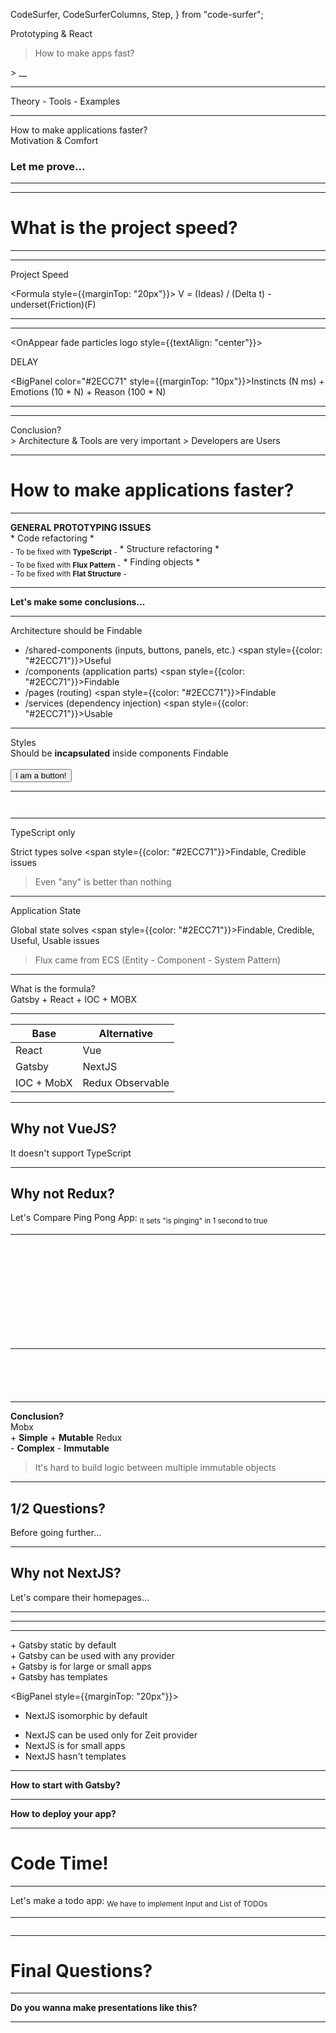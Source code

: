   CodeSurfer,
  CodeSurferColumns,
  Step,
} from "code-surfer";



<OnAppear fade particles logo align="left">

<VeryBigBadge>
  Prototyping & React
</VeryBigBadge>

> How to make apps fast?

<Formula>> __</Formula>

</OnAppear>

---

<OnAppear fade particles logo>

<BigBadge>
  Theory - Tools - Examples
</BigBadge>

</OnAppear>

---

<OnAppear fade particles logo>

<Panel>
  How to make applications faster?
</Panel>

<Appear>
  <OnAppear fade>
    <div style={{textAlign: 'center'}}>
      <BigPanel style={{display: 'inline-block'}} color="#2ECC71">
        Motivation & Comfort
      </BigPanel>
      <h3>
        Let me prove...
      </h3>
    </div>
  </OnAppear>
</Appear>

</OnAppear>

---

<OnAppear fade particles logo>

<EffectImage src="circle.png" title="Development circle"/>

</OnAppear>

---

<OnAppear fade particles logo>

<h1>
  What is the project speed?
</h1>

</OnAppear>

---

<OnAppear fade particles logo>

<EffectImage src="friction.png" title="Neuton explanation"/>

</OnAppear>

---

<OnAppear fade particles logo>

<BigBadge>
  Project Speed
</BigBadge>

<Formula style={{marginTop: "20px"}}>
  V = (Ideas) / (Delta t) - underset(Friction)(F)
</Formula>

</OnAppear>

---

<OnAppear fade particles logo>

<EffectImage src="brain.jpg" title="BRAIN"/>

</OnAppear>

---

<OnAppear fade particles logo style={{textAlign: "center"}}>

<BigBadge>
  DELAY
</BigBadge>

<BigPanel color="#2ECC71" style={{marginTop: "10px"}}>Instincts (N ms)</BigPanel> + <BigPanel color="#4591EA">Emotions (10 * N)</BigPanel> + <BigPanel>Reason (100 * N)</BigPanel>

</OnAppear>

---

<OnAppear fade particles logo>

<EffectImage src="factors.png" title="7 motivation factors"/>

</OnAppear>

---

<OnAppear fade particles logo>

<Panel>
  Conclusion?
</Panel>

<Appear>
  <OnAppear fade>
    <div style={{display: 'flex', flexDirection: 'column', textAlign: 'left', width: "100%", justifyContent: "center"}}>
      <BigPanel style={{display: 'inline-block'}} color="#4591EA">
        > Architecture & Tools are very important
      </BigPanel>
      <BigPanel style={{display: 'inline-block', marginTop: "20px"}} color="#4591EA">
        > Developers are Users
      </BigPanel>
    </div>
  </OnAppear>
</Appear>

</OnAppear>

---

<OnAppear fade particles logo>

<h1>
  How to make applications faster?
</h1>

</OnAppear>

---

<OnAppear fade particles logo>

<div style={{marginBottom: "20px"}}><b>GENERAL PROTOTYPING ISSUES</b></div>

<Badge>
  * Code refactoring *<br/>
  <sub>- To be fixed with <b>TypeScript</b> -</sub>
</Badge>

<Badge>
  * Structure refactoring *<br/>
  <sub>- To be fixed with <b>Flux Pattern</b> -</sub>
</Badge>

<Badge>
  * Finding objects *<br/>
  <sub>- To be fixed with <b>Flat Structure</b> -</sub>
</Badge>

</OnAppear>

---

<OnAppear fade particles logo>

<b>Let's make some conclusions...</b>

</OnAppear>

---

<OnAppear fade particles logo align="left">

<Panel>
  Architecture should be <span style={{color: "#2ECC71"}}>Findable</span>
</Panel>

- /shared-components (inputs, buttons, panels, etc.) <span style={{color: "#2ECC71"}}>Useful</span>
- /components (application parts) <span style={{color: "#2ECC71"}}>Findable</span>
- /pages (routing) <span style={{color: "#2ECC71"}}>Findable</span>
- /services (dependency injection) <span style={{color: "#2ECC71"}}>Usable</span>

</OnAppear>

---

<OnAppear fade particles logo>

<Panel>
  Styles
</Panel>

<div>
  Should be <b>incapsulated</b> inside components <span style={{color: "#2ECC71"}}>Findable</span>
  <br/>
  <br/>
  <Button>I am a button!</Button>
</div>

</OnAppear>

---

<OnAppear fade logo width="100vw" align="left">

<CodeSurfer>

```tsx subtitle="Button with styles in it" file=./examples/style/button.tsx
```

```tsx 8:28 file=./examples/style/button.tsx
```

</CodeSurfer>

</OnAppear>

---

<OnAppear fade particles logo>

<Panel>
  TypeScript only
</Panel>

Strict types solve <span style={{color: "#2ECC71"}}>Findable, Credible</span> issues

> Even "any" is better than nothing 

</OnAppear>

---

<OnAppear fade particles logo>

<Panel>
  Application State
</Panel>

Global state solves <span style={{color: "#2ECC71"}}>Findable, Credible, Useful, Usable</span> issues

> Flux came from ECS (Entity - Component - System Pattern)

</OnAppear>

---

<OnAppear fade particles logo>

<Panel>
  What is the formula?
</Panel>

<Appear>
  <OnAppear fade>
    <div style={{textAlign: 'center'}}>
      <BigPanel color="#2ECC71">
        Gatsby + React + IOC + MOBX
      </BigPanel>
    </div>
  </OnAppear>
</Appear>

</OnAppear>

---

<OnAppear fade particles logo>

| Base | Alternative |
| --- | --- |
| <BigPanel color="#2ECC71">React</BigPanel> | <BigPanel>Vue</BigPanel> |
| <BigPanel color="#2ECC71">Gatsby</BigPanel> | <BigPanel>NextJS</BigPanel> |
| <BigPanel color="#2ECC71">IOC + MobX</BigPanel> | <BigPanel>Redux Observable</BigPanel> |

</OnAppear>

---

<OnAppear fade particles logo>

## Why not VueJS?

<Badge>It doesn't support TypeScript</Badge>

</OnAppear>

---

<OnAppear fade particles logo>

## Why not Redux?

<div>
  <Badge>Let's Compare Ping Pong App:</Badge>
  <sub>It sets "is pinging" in 1 second to true</sub>

  <div style={{marginTop: "50px", borderRadius: "10px", border: "1px solid rgba(255, 255, 255, 0.5)", padding: "10px"}}>
    <MobxPingPong/>
  </div>
</div>

</OnAppear>

---

<OnAppear fade logo width="100vw" align="left">

<CodeSurferColumns>

  <Step>

  ```jsx subtitle="Mobx" file=./examples/mobx-redux/mobx.jsx
  ```

  ```jsx subtitle="Redux" file=./examples/mobx-redux/redux.jsx
  ```

  </Step>

  <Step subtitle="Storage">

  ```jsx 1:12 file=./examples/mobx-redux/mobx.jsx
  ```

  ```jsx 1:24 file=./examples/mobx-redux/redux.jsx
  ```

  </Step>

  <Step subtitle="Component">

  ```jsx 14:29 file=./examples/mobx-redux/mobx.jsx
  ```

  ```jsx 26:40 file=./examples/mobx-redux/redux.jsx
  ```

  </Step>

  <Step subtitle="Injection">

  ```jsx 20 file=./examples/mobx-redux/mobx.jsx
  ```

  ```jsx 30,37:40 file=./examples/mobx-redux/redux.jsx
  ```

  </Step>

  <Step subtitle="Rendering">

  ```jsx 23:24 file=./examples/mobx-redux/mobx.jsx
  ```

  ```jsx 32:33 file=./examples/mobx-redux/redux.jsx
  ```

  </Step>

  <Step subtitle="Provider">

  ```jsx 31:37,42:44 file=./examples/mobx-redux/mobx.jsx
  ```

  ```jsx 42:53,57:59 file=./examples/mobx-redux/redux.jsx
  ```

  </Step>

</CodeSurferColumns>

</OnAppear>

---

<OnAppear fade logo width="100vw" align="left">

<CodeSurfer>

  ```jsx 5:12 subtitle="React IOC" file=./examples/mobx-redux/mobx.jsx
  ```

  ```jsx 16:29 subtitle="Mobx" file=./examples/mobx-redux/mobx.jsx
  ```

  ```jsx 23[25:49] subtitle="Observable Variable" file=./examples/mobx-redux/mobx.jsx
  ```

  ```jsx 24[24:43] subtitle="Observable Action" file=./examples/mobx-redux/mobx.jsx
  ```

  ```jsx 29 subtitle="React Mobx Observer" file=./examples/mobx-redux/mobx.jsx
  ```

</CodeSurfer>

</OnAppear>

---

<OnAppear fade particles logo>

<div style={{marginBottom: "20px"}}><b>Conclusion?</b></div>

<div style={{display: 'flex', flexDirection: 'row', textAlign: 'left', width: "100%", justifyContent: "center"}}>
  <Badge>
    Mobx<br/>
    <BigPanel style={{marginTop: '20px'}} color="#2ECC71">+ <b>Simple</b></BigPanel>
    <BigPanel style={{marginTop: '20px'}} color="#2ECC71">+ <b>Mutable</b></BigPanel>
  </Badge>

  <Badge>
    Redux<br/>
    <BigPanel style={{marginTop: '20px'}}>- <b>Complex</b></BigPanel>
    <BigPanel style={{marginTop: '20px'}}>- <b>Immutable</b></BigPanel>
  </Badge>
</div>

> It's hard to build logic between multiple immutable objects

</OnAppear>

---

<OnAppear fade particles logo>

## 1/2 Questions?

<Badge>Before going further...</Badge>

</OnAppear>

---

<OnAppear fade particles logo>

## Why not NextJS?

<Badge>Let's compare their homepages...</Badge>

</OnAppear>

---

<OnAppear fade particles logo>

<EffectImage src="nextjs-homepage.png" title="NextJS Homepage"/>

</OnAppear>

---

<OnAppear fade particles logo>

<EffectImage src="gatsby-homepage.png" title="Gatsby Homepage"/>

</OnAppear>

---

<OnAppear fade particles logo align="left">

<BigPanel color="#2ECC71">
  + Gatsby static by default<br/>
  + Gatsby can be used with any provider<br/>
  + Gatsby is for large or small apps<br/>
  + Gatsby has templates
</BigPanel>

<BigPanel style={{marginTop: "20px"}}>
  + NextJS isomorphic by default<br/>
  - NextJS can be used only for Zeit provider<br/>
  - NextJS is for small apps<br/>
  - NextJS hasn't templates
</BigPanel>

</OnAppear>

---

<OnAppear fade particles logo>

**How to start with Gatsby?**

<div>
  <Terminal
    height={400}
    lines={[
      {
        'text': 'npm install -g gatsby-cli',
        'cmd': true,
      },
      loadingSpinner({
        onLoading: 'Installing...',
        onLoad: 'Gatsby has been installed!!',
        }),
      {
        'text': 'gatsby new todo-app https://github.com/makamekm/gatsby-starter-typescript-ioc-mobx',
        'cmd': true,
      },
      loadingSpinner({
        onLoading: 'Initializing...',
        onLoad: 'Your app has been initialized!',
      }),
      {
        'text': 'cd todo-app',
        'cmd': true,
      },
      {
        'text': 'npm run dev',
        'cmd': true,
      },
      loadingSpinner({
        onLoading: 'Compiling...',
        onLoad: 'Your app is ready at http://localhost:8000/',
      }),
      {
        'text': '',
      },
      {
        'text': '~~~ You are ready to go! ~~~',
      },
    ]}
    interval={20}
  />
</div>

</OnAppear>

---

<OnAppear fade particles logo>

**How to deploy your app?**

<div>
  <Terminal
    height={400}
    lines={[
      {
        'text': 'npm install -g now',
        'cmd': true,
      },
      loadingSpinner({
        onLoading: 'Installing...',
        onLoad: 'NowJS has been installed!!',
        }),
      {
        'text': 'now',
        'cmd': true,
      },
      loadingSpinner({
        onLoading: 'Deploying...',
        onLoad: 'Your app is ready at http://todoapp.me.zeit.com/',
      }),
    ]}
    interval={20}
  />
</div>

</OnAppear>

---

<OnAppear fade particles logo>

# Code Time!

</OnAppear>

---

<OnAppear fade particles logo>

<div>
  <Badge>Let's make a todo app:</Badge>
  <sub>We have to implement Input and List of TODOs</sub>

  <div style={{marginTop: "50px", borderRadius: "10px", border: "1px solid rgba(255, 255, 255, 0.5)", padding: "10px"}}>
    <MobxPingPong/>
  </div>
</div>

</OnAppear>

---

<OnAppear fade logo width="100vw" align="left">

<CodeSurfer>

```tsx subtitle="Import React" file=./components/panel.tsx
```

</CodeSurfer>

</OnAppear>

---

<OnAppear fade particles logo>

# Final Questions?

</OnAppear>

---

<OnAppear fade particles logo>

**Do you wanna make presentations like this?**

<div>
  <Terminal
    height={400}
    lines={[
      {
        'text': 'npm install -g gatsby-cli',
        'cmd': true,
      },
      loadingSpinner({
        onLoading: 'Installing...',
        onLoad: 'Gatsby has been installed!!',
        }),
      {
        'text': 'gatsby new my-presentation https://github.com/makamekm/gatsby-starter-presentation',
        'cmd': true,
      },
      loadingSpinner({
        onLoading: 'Initializing...',
        onLoad: 'Your app has been initialized!',
      }),
      {
        'text': 'cd my-presentation',
        'cmd': true,
      },
      {
        'text': 'npm run dev',
        'cmd': true,
      },
      loadingSpinner({
        onLoading: 'Compiling...',
        onLoad: 'Your app is ready at http://localhost:8000/',
      }),
      {
        'text': '',
      },
      {
        'text': '~~~ You are ready to go at index.mdx! ~~~',
      },
    ]}
    interval={20}
  />
</div>

</OnAppear>

---

<OnAppear fade particles logo>

<EffectImage src="yoda.jpg" title="Thank you!"/>

</OnAppear>
